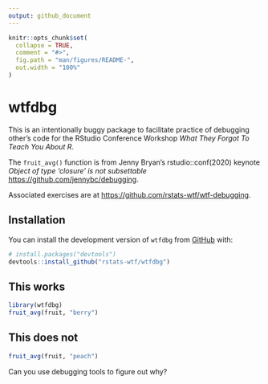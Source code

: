 ```yaml
---
output: github_document
---
```


<!-- README.md is generated from README.Rmd. Please edit that file -->

```r
knitr::opts_chunk$set(
  collapse = TRUE,
  comment = "#>",
  fig.path = "man/figures/README-",
  out.width = "100%"
)
```

# wtfdbg

<!-- badges: start -->
<!-- badges: end -->

This is an intentionally buggy package to facilitate practice of debugging
other's code for the RStudio Conference Workshop _What They Forgot To Teach You About R_.


The `fruit_avg()` function is from Jenny Bryan's rstudio::conf(2020) keynote
_Object of type 'closure' is not subsettable_ <https://github.com/jennybc/debugging>.

Associated exercises are at <https://github.com/rstats-wtf/wtf-debugging>.

## Installation

You can install the development version of `wtfdbg` from [GitHub](https://github.com/) with:

``` r
# install.packages("devtools")
devtools::install_github("rstats-wtf/wtfdbg")
```

## This works


```r
library(wtfdbg)
fruit_avg(fruit, "berry")
```

## This does not

```r
fruit_avg(fruit, "peach")
```


Can you use debugging tools to figure out why?
